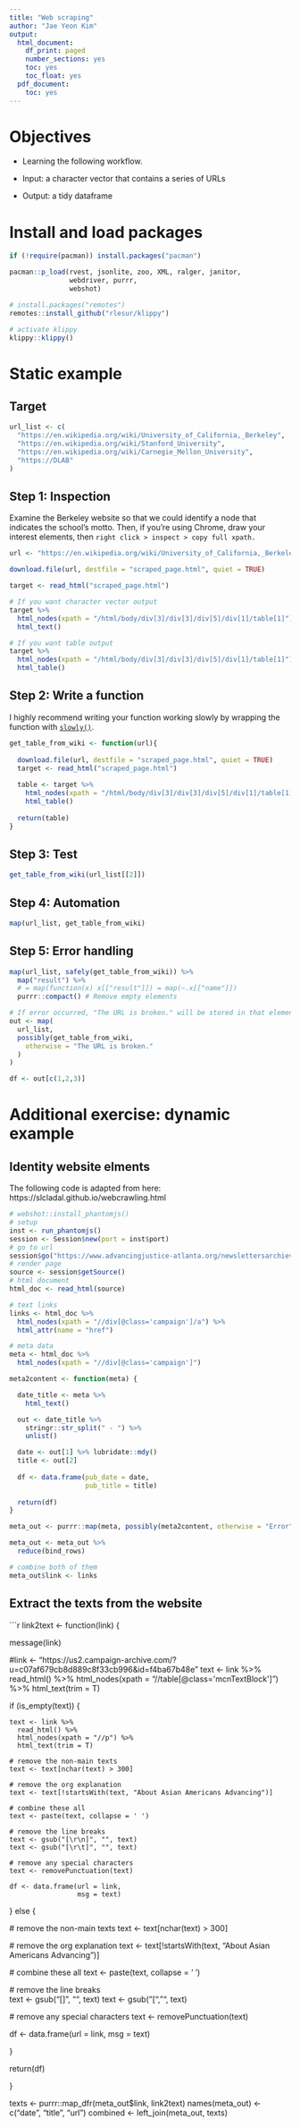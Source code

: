 ```yaml
---
title: "Web scraping"
author: "Jae Yeon Kim"
output:
  html_document:
    df_print: paged
    number_sections: yes
    toc: yes
    toc_float: yes
  pdf_document:
    toc: yes
---
```


# Objectives 

- Learning the following workflow. 

- Input: a character vector that contains a series of URLs

- Output: a tidy dataframe

# Install and load packages

```r
if (!require(pacman)) install.packages("pacman")

pacman::p_load(rvest, jsonlite, zoo, XML, ralger, janitor,
               webdriver, purrr,
               webshot)

# install.packages("remotes")
remotes::install_github("rlesur/klippy")

# activate klippy
klippy::klippy()
```

# Static example 

## Target 

```r
url_list <- c(
  "https://en.wikipedia.org/wiki/University_of_California,_Berkeley",
  "https://en.wikipedia.org/wiki/Stanford_University",
  "https://en.wikipedia.org/wiki/Carnegie_Mellon_University",
  "https://DLAB"
)
```

## Step 1: Inspection 

Examine the Berkeley website so that we could identify a node that indicates the school's motto. Then, if you're using Chrome, draw your interest elements, then `right click > inspect > copy full xpath.`

```r
url <- "https://en.wikipedia.org/wiki/University_of_California,_Berkeley"

download.file(url, destfile = "scraped_page.html", quiet = TRUE)

target <- read_html("scraped_page.html")

# If you want character vector output
target %>%
  html_nodes(xpath = "/html/body/div[3]/div[3]/div[5]/div[1]/table[1]") %>%
  html_text() 

# If you want table output 
target %>%
  html_nodes(xpath = "/html/body/div[3]/div[3]/div[5]/div[1]/table[1]") %>%
  html_table()
```

## Step 2: Write a function 

I highly recommend writing your function working slowly by wrapping the function with [`slowly()`](https://purrr.tidyverse.org/reference/insistently.html).

```r
get_table_from_wiki <- function(url){
  
  download.file(url, destfile = "scraped_page.html", quiet = TRUE)
  target <- read_html("scraped_page.html")
  
  table <- target %>%
    html_nodes(xpath = "/html/body/div[3]/div[3]/div[5]/div[1]/table[1]") %>%
    html_table() 
  
  return(table)
}
```

## Step 3: Test

```r
get_table_from_wiki(url_list[[2]])
```

## Step 4: Automation 

```r
map(url_list, get_table_from_wiki)
```

## Step 5: Error handling 

```r
map(url_list, safely(get_table_from_wiki)) %>%
  map("result") %>% 
  # = map(function(x) x[["result"]]) = map(~.x[["name"]])
  purrr::compact() # Remove empty elements
```

```r
# If error occurred, "The URL is broken." will be stored in that element(s).
out <- map(
  url_list,
  possibly(get_table_from_wiki,
    otherwise = "The URL is broken."
  )
)

df <- out[c(1,2,3)] 
```

# Additional exercise: dynamic example 

## Identity website elments 

The following code is adapted from here: https://slcladal.github.io/webcrawling.html

```r
# webshot::install_phantomjs()
# setup 
inst <- run_phantomjs()
session <- Session$new(port = inst$port)
# go to url 
session$go("https://www.advancingjustice-atlanta.org/newslettersarchieve")
# render page 
source <- session$getSource()
# html document
html_doc <- read_html(source)
```

```r
# text links 
links <- html_doc %>%
  html_nodes(xpath = "//div[@class='campaign']/a") %>%
  html_attr(name = "href")

# meta data 
meta <- html_doc %>%
  html_nodes(xpath = "//div[@class='campaign']") 

meta2content <- function(meta) {

  date_title <- meta %>%
    html_text()

  out <- date_title %>%
    stringr::str_split(" - ") %>%
    unlist()

  date <- out[1] %>% lubridate::mdy()
  title <- out[2]
  
  df <- data.frame(pub_date = date,
                   pub_title = title)
  
  return(df)
}

meta_out <- purrr::map(meta, possibly(meta2content, otherwise = "Error"))

meta_out <- meta_out %>%
  reduce(bind_rows)

# combine both of them
meta_out$link <- links
```

## Extract the texts from the website 

```r
link2text <- function(link) {
  
  message(link)
  
  #link <- "https://us2.campaign-archive.com/?u=c07af679cb8d889c8f33cb996&id=f4ba67b48e"
  text <- link %>%
    read_html() %>%
    html_nodes(xpath = "//table[@class='mcnTextBlock']") %>%
    html_text(trim = T)
  
  if (is_empty(text)) {
    
    text <- link %>%
      read_html() %>%
      html_nodes(xpath = "//p") %>%
      html_text(trim = T)

    # remove the non-main texts 
    text <- text[nchar(text) > 300]
    
    # remove the org explanation
    text <- text[!startsWith(text, "About Asian Americans Advancing")]
    
    # combine these all 
    text <- paste(text, collapse = ' ')
    
    # remove the line breaks  
    text <- gsub("[\r\n]", "", text)
    text <- gsub("[\r\t]", "", text)
    
    # remove any special characters 
    text <- removePunctuation(text)
    
    df <- data.frame(url = link,
                     msg = text)
    
  } else {
    
  # remove the non-main texts 
  text <- text[nchar(text) > 300]
  
  # remove the org explanation
  text <- text[!startsWith(text, "About Asian Americans Advancing")]
  
  # combine these all 
  text <- paste(text, collapse = ' ')
  
  # remove the line breaks  
  text <- gsub("[\r\n]", "", text)
  text <- gsub("[\r\t]", "", text)
  
  # remove any special characters 
  text <- removePunctuation(text)
  
  df <- data.frame(url = link,
                   msg = text)
  
  }
  
  return(df)
  
}

texts <- purrr::map_dfr(meta_out$link, link2text)
names(meta_out) <- c("date", "title", "url")
combined <- left_join(meta_out, texts)
  
